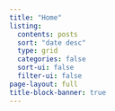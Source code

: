 ```yaml
---
title: "Home"
listing:
  contents: posts
  sort: "date desc"
  type: grid
  categories: false
  sort-ui: false
  filter-ui: false
page-layout: full
title-block-banner: true
---
```



